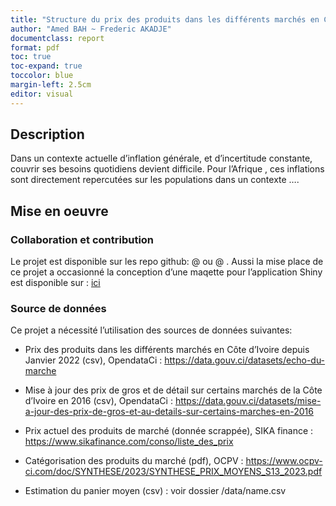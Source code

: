 ```yaml
---
title: "Structure du prix des produits dans les différents marchés en Côte d'Ivoire"
author: "Amed BAH ~ Frederic AKADJE"
documentclass: report
format: pdf
toc: true
toc-expand: true
toccolor: blue
margin-left: 2.5cm
editor: visual
---
```


## Description

Dans un contexte actuelle d'inflation générale, et d'incertitude constante, couvrir ses besoins quotidiens devient difficile. Pour l'Afrique , ces inflations sont directement repercutées sur les populations dans un contexte ....

## Mise en oeuvre

### Collaboration et contribution

Le projet est disponible sur les repo github: \@ ou \@ . Aussi la mise place de ce projet a occasionné la conception d'une maqette pour l'application Shiny est disponible sur : [ici](https://www.figma.com/file/IkEu8xdFRqfcr2R0eESQFC/Structure_Prix-team-library?type=design&mode=design&t=u1JtKOkRZorjGNiW-1)

### Source de données

Ce projet a nécessité l'utilisation des sources de données suivantes:

-   Prix des produits dans les différents marchés en Côte d'Ivoire depuis Janvier 2022 (csv), OpendataCi : <https://data.gouv.ci/datasets/echo-du-marche>

-   Mise à jour des prix de gros et de détail sur certains marchés de la Côte d'Ivoire en 2016 (csv), OpendataCi : <https://data.gouv.ci/datasets/mise-a-jour-des-prix-de-gros-et-au-details-sur-certains-marches-en-2016>

-   Prix actuel des produits de marché (donnée scrappée), SIKA finance : <https://www.sikafinance.com/conso/liste_des_prix>

-   Catégorisation des produits du marché (pdf), OCPV : <https://www.ocpv-ci.com/doc/SYNTHESE/2023/SYNTHESE_PRIX_MOYENS_S13_2023.pdf>

-   Estimation du panier moyen (csv) : voir dossier /data/name.csv

### 
